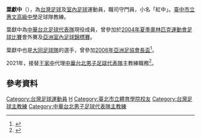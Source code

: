 {{Football player infobox
| playername= 葉獻中
| image = 
| fullname = 葉獻中 (Yeh Hsien-chung)
| nickname = 
| height = 178 cm
| dateofbirth = {{birth date and age|1979|7|1}}
| cityofbirth = 
| countryofbirth = {{TWN}}
| position = [[守門員|守門員]]
| currentclub  = 
| clubnumber = 
| youthyears =
| youthclubs = [[新豐高中|新豐高中]]
| years = 2002-2005
| clubs = [[台北體院|台北體院]]
| caps(goals) = 
| pcupdate = 
| nationalyears = 2001-<br/>2004
| nationalteam = [[中華臺北室內足球代表隊|中華臺北室內足球代表隊]]<br/>[[中華台北奧運足球隊|中華台北奧運足球隊]]
| nationalcaps(goals) =  
| manageryears1 = 2021-
| managerclubs1 = [[中華台北男子足球代表隊|中華台北]]
| ntupdate = 
}}
'''葉獻中'''（{{bd|1979年|7月1日|CatIdx=葉}}），為[[台灣|台灣]][[足球|足球]]及[[室內足球|室內足球]]運動員，職司守門員，小名「紅中」。[[臺中市立惠文高級中學|臺中市立惠文高級中學]]足球隊教練。

葉獻中為[[中華台北足球代表隊|中華台北足球代表隊]]現役成員，曾參加於[[2004年夏季奧林匹克運動會足球比賽|2004年夏季奧林匹克運動會足球比賽]]會外賽及[[亞洲室內足球錦標賽|亞洲室內足球錦標賽]]。

葉獻中也是[[大同足球隊|大同足球隊]]的選手，曾參加[[2006年亞洲足協會長盃|2006年亞洲足協會長盃]]<ref>{{cite news|title=亞洲主席杯足賽明開踢 大同男足拼進四強|url=http://epochtimes.com/b5/6/5/10/n1313599.htm|publisher=[[大紀元時報|大紀元時報]]|date=2006-05-10|access-date=2008-04-13|archive-url=https://web.archive.org/web/20110610105938/http://www.epochtimes.com/b5/6/5/10/n1313599.htm|archive-date=2011-06-10|dead-url=yes}}</ref>。

2021年，接替[[王家中|王家中]]代理[[中華台北男子足球代表隊|中華台北男子足球代表隊]]主教練職務<ref>{{cite news|title=驚天36小時 中華男足三好手即刻救援|url=https://www.chinatimes.com/realtimenews/20211005002876-260403|publisher=[[中時新聞網|中時新聞網]]|date=2021-10-05|accessdate=2021-10-07}}</ref>。

==參考資料==
{{reflist}}
{{2005年東亞足球錦標賽中華台北男子足球代表隊}}
{{2012年亞足聯挑戰盃中華台北男子足球代表隊}}
{{DEFAULTSORT:Yeh, Hsien-chung}}
[[Category:台灣足球運動員|Category:台灣足球運動員]]
[[Category:葉姓|H]]
[[Category:臺北市立體育學院校友|Category:臺北市立體育學院校友]]
[[Category:台灣足球主教練|Category:台灣足球主教練]]
[[Category:中華台北男子足球代表隊主教練|Category:中華台北男子足球代表隊主教練]]